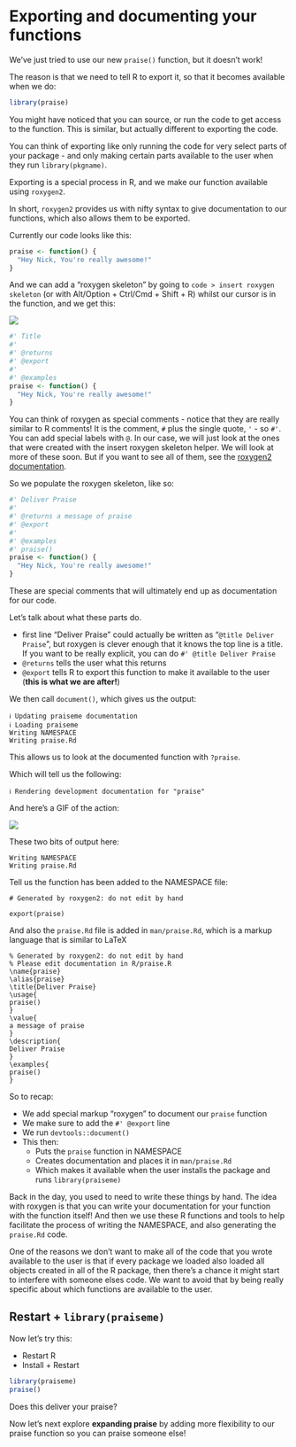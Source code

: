 # Exporting and documenting your functions

We've just tried to use our new `praise()` function, but it doesn't work!

The reason is that we need to tell R to export it, so that it becomes available when we do:

``` r
library(praise)
```

You might have noticed that you can source, or run the code to get access to the function. This is similar, but actually different to exporting the code.

You can think of exporting like only running the code for very select parts of your package - and only making certain parts available to the user when they run `library(pkgname)`.

Exporting is a special process in R, and we make our function available using `roxygen2`.

In short, `roxygen2` provides us with nifty syntax to give documentation to our functions, which also allows them to be exported.

Currently our code looks like this:

``` r
praise <- function() {
  "Hey Nick, You're really awesome!"
}
```

And we can add a "roxygen skeleton" by going to `code > insert roxygen skeleton` (or with Alt/Option + Ctrl/Cmd + Shift + R) whilst our cursor is in the function, and we get this:

![](images/clipboard-3912445163.gif)

``` r
#' Title
#'
#' @returns
#' @export
#'
#' @examples
praise <- function() {
  "Hey Nick, You're really awesome!"
}
```

You can think of roxygen as special comments - notice that they are really similar to R comments! It is the comment, `#` plus the single quote, `'` - so `#'`. You can add special labels with `@`. In our case, we will just look at the ones that were created with the insert roxygen skeleton helper. We will look at more of these soon. But if you want to see all of them, see the [roxygen2 documentation](https://roxygen2.r-lib.org/articles/rd.html).

So we populate the roxygen skeleton, like so:

``` r
#' Deliver Praise
#'
#' @returns a message of praise
#' @export
#'
#' @examples
#' praise()
praise <- function() {
  "Hey Nick, You're really awesome!"
}
```

These are special comments that will ultimately end up as documentation for our code.

Let's talk about what these parts do.

- first line "Deliver Praise" could actually be written as "`@title Deliver Praise`", but roxygen is clever enough that it knows the top line is a title. If you want to be really explicit, you can do `#' @title Deliver Praise`
- `@returns` tells the user what this returns
- `@export` tells R to export this function to make it available to the user (**this is what we are after!**)

We then call `document()`, which gives us the output:

```         
ℹ Updating praiseme documentation
ℹ Loading praiseme
Writing NAMESPACE
Writing praise.Rd
```

This allows us to look at the documented function with `?praise`.

Which will tell us the following:

```
ℹ Rendering development documentation for "praise"
```

And here's a GIF of the action:

![](images/clipboard-3671051630.gif)

These two bits of output here:

```
Writing NAMESPACE
Writing praise.Rd
```

Tell us the function has been added to the NAMESPACE file:

```
# Generated by roxygen2: do not edit by hand

export(praise)
```

And also the `praise.Rd` file is added in `man/praise.Rd`, which is a markup language that is similar to LaTeX

```
% Generated by roxygen2: do not edit by hand
% Please edit documentation in R/praise.R
\name{praise}
\alias{praise}
\title{Deliver Praise}
\usage{
praise()
}
\value{
a message of praise
}
\description{
Deliver Praise
}
\examples{
praise()
}
```

So to recap:

- We add special markup "roxygen" to document our `praise` function
- We make sure to add the `#' @export` line
- We run `devtools::document()`
- This then:
  - Puts the `praise` function in NAMESPACE
  - Creates documentation and places it in `man/praise.Rd`
  - Which makes it available when the user installs the package and runs `library(praiseme)`

::: {.callout-tip title="Some history on NAMESPACE and .Rd files" collapse="true"}

Back in the day, you used to need to write these things by hand. The idea with roxygen is that you can write your documentation for your function with the function itself! And then we use these R functions and tools to help facilitate the process of writing the NAMESPACE, and also generating the `praise.Rd` code.

:::


::: {.callout-caution title="Why do we need to `@export` the code?" collapse="true"}
One of the reasons we don't want to make all of the code that you wrote available to the user is that if every package we loaded also loaded all objects created in all of the R package, then there's a chance it might start to interfere with someone elses code. We want to avoid that by being really specific about which functions are available to the user.
:::

## Restart + `library(praiseme)`

Now let's try this:

- Restart R
- Install + Restart

```r
library(praiseme)
praise()
```

Does this deliver your praise?

Now let's next explore **expanding praise** by adding more flexibility to our praise function so you can praise someone else!
